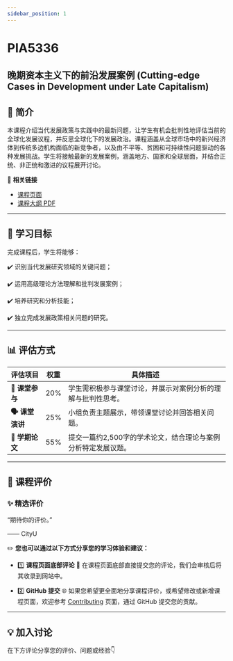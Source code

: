 ```yaml
---
sidebar_position: 1
---
```


# PIA5336
## 晚期资本主义下的前沿发展案例 (Cutting-edge Cases in Development under Late Capitalism)

## **📘 简介**
本课程介绍当代发展政策与实践中的最新问题，让学生有机会批判性地评估当前的全球化发展议程，并反思全球化下的发展政治。课程涵盖从全球市场中的新兴经济体到传统多边机构面临的新竞争者，以及由不平等、贫困和可持续性问题驱动的各种发展挑战。学生将接触最新的发展案例，涵盖地方、国家和全球层面，并结合正统、非正统和激进的议程展开讨论。

🔗 **相关链接**
- [课程页面](https://www.cityu.edu.hk/catalogue/pg/202425/course/PIA5336.htm)
- [课程大纲 PDF](https://www.cityu.edu.hk/catalogue/pg/202425/course/PIA5336.pdf)

---

## **🎯 学习目标**

完成课程后，学生将能够：

✔️ 识别当代发展研究领域的关键问题；

✔️ 运用高级理论方法理解和批判发展案例；

✔️ 培养研究和分析技能；

✔️ 独立完成发展政策相关问题的研究。

---

## **📊 评估方式**

| **评估项目**             | **权重** | **具体描述**                                                                                     |
|--------------------------|----------|--------------------------------------------------------------------------------------------------|
| **📖 课堂参与**          | 20%      | 学生需积极参与课堂讨论，并展示对案例分析的理解与批判性思考。                                              |
| **🗣️ 课堂演讲**          | 25%      | 小组负责主题展示，带领课堂讨论并回答相关问题。                                                       |
| **📄 学期论文**           | 55%      | 提交一篇约2,500字的学术论文，结合理论与案例分析特定发展议题。                                              |

---

## **💬 课程评价**

### ✨ **精选评价**
<div className={commentStyles.commentBox}>
    <p className={commentStyles.commentText}>
        “期待你的评价。”
    </p>
    <p className={commentStyles.commentAuthor}>—— CityU</p>
</div>

✏️ **您也可以通过以下方式分享您的学习体验和建议：**

- 1️⃣ **课程页面底部评论**
💬 在课程页面底部直接提交您的评论，我们会审核后将其收录到网站中。

- 2️⃣ **GitHub 提交**
🌐 如果您希望更全面地分享课程评价，或希望修改或新增课程页面，欢迎参考 [Contributing](/contributing) 页面，通过 GitHub 提交您的贡献。

---

## **💡 加入讨论**

在下方评论分享您的评价、问题或经验👇
<Utterances />
